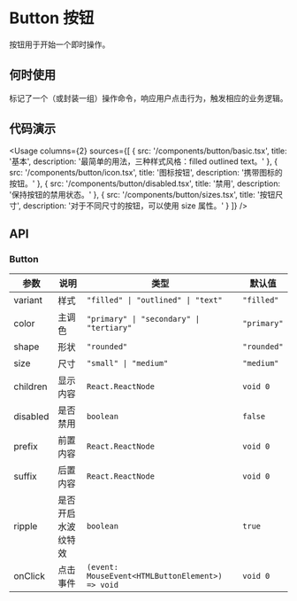 
# Button 按钮

按钮用于开始一个即时操作。

## 何时使用

标记了一个（或封装一组）操作命令，响应用户点击行为，触发相应的业务逻辑。

## 代码演示

<Usage
  columns={2}
  sources={[
    {
      src: '/components/button/basic.tsx',
      title: '基本',
      description: '最简单的用法，三种样式风格：filled outlined text。'
    },
    {
      src: '/components/button/icon.tsx',
      title: '图标按钮',
      description: '携带图标的按钮。'
    },
    {
      src: '/components/button/disabled.tsx',
      title: '禁用',
      description: '保持按钮的禁用状态。'
    },
    {
      src: '/components/button/sizes.tsx',
      title: '按钮尺寸',
      description: '对于不同尺寸的按钮，可以使用 size 属性。'
    }
  ]}
/>

## API

### Button

| 参数     | 说明               | 类型                                             | 默认值      |
| -------- | ------------------ | ------------------------------------------------ | ----------- |
| variant  | 样式               | `"filled" \| "outlined" \| "text"`               | `"filled"`  |
| color    | 主调色             | `"primary" \| "secondary" \| "tertiary"`         | `"primary"` |
| shape    | 形状               | `"rounded"`                                      | `"rounded"` |
| size     | 尺寸               | `"small" \| "medium"`                            | `"medium"`  |
| children | 显示内容           | `React.ReactNode`                                | `void 0`    |
| disabled | 是否禁用           | `boolean`                                        | `false`     |
| prefix   | 前置内容           | `React.ReactNode`                                | `void 0`    |
| suffix   | 后置内容           | `React.ReactNode`                                | `void 0`    |
| ripple   | 是否开启水波纹特效 | `boolean`                                        | `true`      |
| onClick  | 点击事件           | `(event: MouseEvent<HTMLButtonElement>) => void` | `void 0`    |
